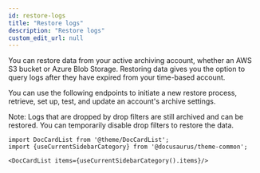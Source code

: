 ```yaml
---
id: restore-logs
title: "Restore logs"
description: "Restore logs"
custom_edit_url: null
---
```




You can restore data from your active archiving account, whether an AWS S3 bucket or Azure Blob Storage. Restoring data gives you the option to query logs after they have expired from your time-based account.

You can use the following endpoints to initiate a new restore process, retrieve, set up, test, and update an account's archive settings.

Note: Logs that are dropped by drop filters are still archived and can be restored. You can temporarily disable drop filters to restore the data.



```mdx-code-block
import DocCardList from '@theme/DocCardList';
import {useCurrentSidebarCategory} from '@docusaurus/theme-common';

<DocCardList items={useCurrentSidebarCategory().items}/>
```
      